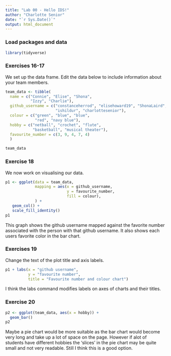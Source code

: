 ```yaml
---
title: "Lab 00 - Hello IDS!"
author: "Charlotte Senior"
date: "`r Sys.Date()`"
output: html_document
---
```


### Load packages and data

```r
library(tidyverse) 
```

### Exercises 16-17

We set up the data frame. Edit the data below to include information about your team members.

```r
team_data <- tibble(
  name = c("Connie", "Elise", "Shona", 
           "Izzy", "Charlie"),
  github_username = c("constanceherrod", "elisehoward19", "ShonaLaird", 
                      "ishildur", "charlottesenior"), 
  colour = c("green", "blue", "blue", 
             "red", "navy blue"),
  hobby = c("netball", "crochet", "flute", 
            "basketball", "musical theater"),
  favourite_number = c(3, 9, 4, 7, 4)
  )

team_data
```

### Exercise 18

We now work on visualising our data. 

```r
p1 <- ggplot(data = team_data, 
             mapping = aes(x = github_username, 
                           y = favourite_number,
                           fill = colour), 
             ) +
   geom_col() +
   scale_fill_identity()
p1
```


This graph shows the github username mapped against the favorite number associated with the person with that github username. It also shows each users favorite color in the bar chart.

### Exercises 19

Change the text of the plot title and axis labels.

```r
p1 + labs(x = "github username", 
          y = "favourite number",
          title = "Favourite number and colour chart")
```

I think the labs command modifies labels on axes of charts and their titles.

### Exercise 20

```r
p2 <- ggplot(team_data, aes(x = hobby)) +
  geom_bar()
p2
```

Maybe a pie chart would be more suitable as the bar chart would become very long and take up a lot of space on the page. However if alot of students have different hobbies the 'slices' in the pie chart may be quite small and not very readable. Still I think this is a good option.
